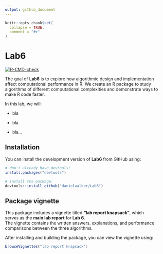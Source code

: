 ```yaml
---
output: github_document
---
```


<!-- README.md is generated from README.Rmd. Please edit that file -->

```r
knitr::opts_chunk$set(
  collapse = TRUE,
  comment = "#>"
)
```

<!-- README.md is generated from README.Rmd. Please edit that file -->

# Lab6

<!-- badges: start -->
[![R-CMD-check](https://github.com/DanielWalkerTunek/Lab6/actions/workflows/R-CMD-check.yaml/badge.svg)](https://github.com/DanielWalkerTunek/Lab6/actions/workflows/R-CMD-check.yaml)
<!-- badges: end -->

The goal of **Lab6** is to explore how algorithmic design and implementation affect computational performance in R.
We create an R package to study algorithms of different computational complexities and demonstrate ways to make R code faster.

In this lab, we will:

- bla

- bla

- bla...


## Installation

You can install the development version of **Lab6** from GitHub using:

```r
# don't already have devtools:
install.packages("devtools")

# install the package:
devtools::install_github("danielwalker/Lab6")
```


## Package vignette

This package includes a vignette titled **"lab report knapsack"**, which serves as the **main lab report** for **Lab 6**.  
The vignette contains the written answers, explanations, and performance comparisons between the three algorithms.

After installing and building the package, you can view the vignette using:

```r
browseVignettes("lab report knapsack")
```
